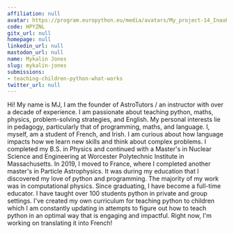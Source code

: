 ```yaml
---
affiliation: null
avatar: https://program.europython.eu/media/avatars/My_project-14_InauHaY.jpg
code: HPYZNL
gitx_url: null
homepage: null
linkedin_url: null
mastodon_url: null
name: Mykalin Jones
slug: mykalin-jones
submissions:
- teaching-children-python-what-works
twitter_url: null
---
```


Hi! My name is MJ, I am the founder of AstroTutors / an instructor with over a decade of experience. I am passionate about teaching python, maths, physics, problem-solving strategies, and English. My personal interests lie in pedagogy, particularly that of programming, maths, and language. I, myself, am a student of French, and Irish. I am curious about how language impacts how we learn new skills and think about complex problems.
I completed my B.S. in Physics and continued with a Master's in Nuclear Science and Engineering at Worcester Polytechnic Institute in Massachusetts. In 2019, I moved to France, where I completed another master's in Particle Astrophysics. It was during my education that I discovered my love of python and programming. The majority of my work was in computational physics.
Since graduating, I have become a full-time educator. I have taught over 100 students python in private and group settings. I've created my own curriculum for teaching python to children which I am constantly updating in attempts to figure out how to teach python in an optimal way that is engaging and impactful. Right now, I'm working on translating it into French!